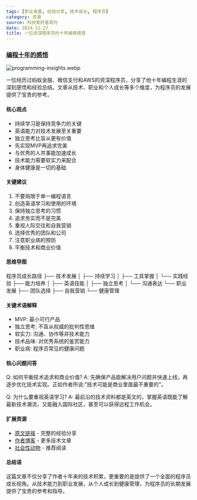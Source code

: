 ```yaml
---
tags: [职业发展, 经验分享, 技术成长, 程序员]
category: 资源
source: 科技爱好者周刊
date: 2024-12-27
title: 一位资深程序员的十年编程感悟
---
```


### [编程十年的感悟](https://ramsayleung.github.io/zh/post/2024/%E7%BC%96%E7%A8%8B%E5%8D%81%E5%B9%B4%E7%9A%84%E6%84%9F%E6%82%9F/)

![programming-insights.webp](https://img.mengpeng.tech/i/2024/12/27/676e398860b8e.webp)

一位经历过蚂蚁金服、微信支付和AWS的资深程序员，分享了他十年编程生涯的深刻感悟和经验总结。文章从技术、职业和个人成长等多个维度，为程序员的发展提供了宝贵的参考。

#### 核心观点

- 持续学习是保持竞争力的关键
- 英语能力对技术发展至关重要
- 独立思考比盲从更有价值
- 先实现MVP再追求完美
- 与优秀的人共事能加速成长
- 技术能力需要软实力来配合
- 身体健康是一切的基础

#### 关键建议

1. 不要局限于单一编程语言
2. 创造英语学习和使用的环境
3. 保持独立思考的习惯
4. 追求务实而不是完美
5. 重视人际交往和自我营销
6. 选择优秀的团队和公司
7. 注意职业病的预防
8. 平衡技术和商业价值

#### 思维导图
程序员成长路径
├── 技术发展
│   ├── 持续学习
│   ├── 工具掌握
│   └── 实践经验
├── 能力培养
│   ├── 英语技能
│   ├── 独立思考
│   └── 沟通表达
└── 职业发展
    ├── 团队选择
    ├── 自我营销
    └── 健康管理

#### 关键术语解释

- MVP: 最小可行产品
- 独立思考: 不盲从权威的批判性思维
- 软实力: 沟通、协作等非技术能力
- 技术品味: 对优秀系统的鉴赏能力
- 职业病: 程序员常见的健康问题

#### 核心问题问答

Q: 如何平衡技术追求和商业价值?
A: 先确保产品能解决用户问题并快速上线，再逐步优化技术实现。正如作者所说:"技术可能是商业里面最不重要的"。

Q: 为什么要重视英语学习?
A: 最前沿的技术资料都是英文的，掌握英语既能了解最新技术潮流，又能融入国际社区，甚至可以获得远程工作机会。

#### 扩展资源

- [原文链接](https://ramsayleung.github.io/zh/post/2024/%E7%BC%96%E7%A8%8B%E5%8D%81%E5%B9%B4%E7%9A%84%E6%84%9F%E6%82%9F/) - 完整的经验分享
- [作者博客](https://ramsayleung.github.io/) - 更多技术文章
- [社会性动物](https://book.douban.com/subject/2328458/) - 推荐阅读

#### 总结语

这篇文章不仅分享了作者十年来的技术积累，更重要的是提供了一个全面的程序员成长视角。从技术能力到职业发展，从个人成长到健康管理，为程序员的长期发展提供了宝贵的参考和指导。 